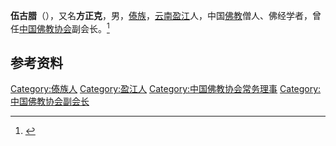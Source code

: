'''伍古腊'''（{{bd|1900年||1972年|}}），又名'''方正克'''，男，[[傣族|傣族]]，[[云南|云南]][[盈江县|盈江]]人，中国[[佛教|佛教]]僧人、佛经学者，曾任[[中国佛教协会|中国佛教协会]]副会长。<ref>{{Cite web|title=伍古腊|url=http://www.fjnet.com/pty/xqsd/201002/t20100202_147179.htm|accessdate=2020-11-11|work=佛教在线}}</ref>

== 参考资料 ==
{{reflist}}

{{中国人物小作品}}
{{Navboxes 
| title  = 伍古腊在[[中国佛教协会|中国佛教协会]]的职务
| list1  =
{{中国佛教协会第二届理事会}}
{{中国佛教协会第三届理事会}}
}}

{{Authority control}}
{{DEFAULTSORT:Wu}}
[[Category:傣族人|Category:傣族人]]
[[Category:盈江人|Category:盈江人]]
[[Category:中国佛教协会常务理事|Category:中国佛教协会常务理事]]
[[Category:中国佛教协会副会长|Category:中国佛教协会副会长]]